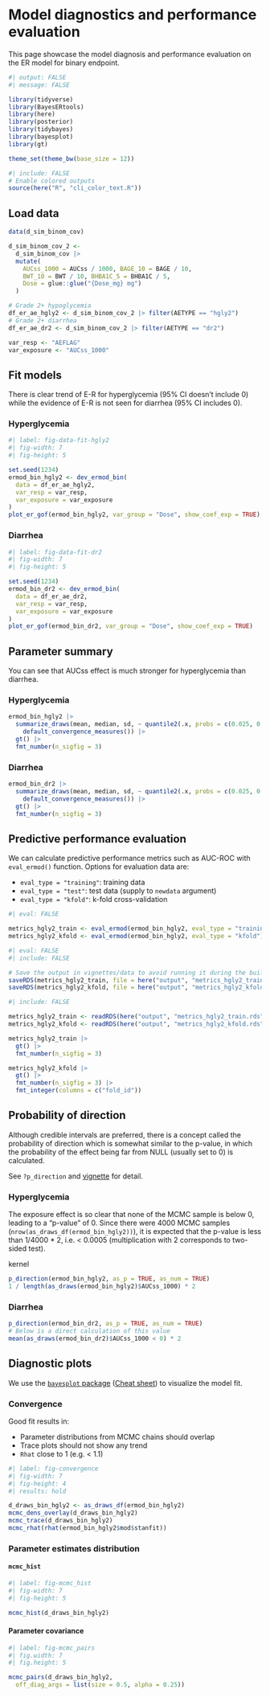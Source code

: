 # Model diagnostics and performance evaluation

This page showcase the model diagnosis and performance evaluation on the 
ER model for binary endpoint.

```r
#| output: FALSE
#| message: FALSE

library(tidyverse)
library(BayesERtools)
library(here)
library(posterior)
library(tidybayes)
library(bayesplot)
library(gt)

theme_set(theme_bw(base_size = 12))
```

```r
#| include: FALSE
# Enable colored outputs
source(here("R", "cli_color_text.R"))
```

## Load data

```r
data(d_sim_binom_cov)

d_sim_binom_cov_2 <-
  d_sim_binom_cov |>
  mutate(
    AUCss_1000 = AUCss / 1000, BAGE_10 = BAGE / 10,
    BWT_10 = BWT / 10, BHBA1C_5 = BHBA1C / 5,
    Dose = glue::glue("{Dose_mg} mg")
  )

# Grade 2+ hypoglycemia
df_er_ae_hgly2 <- d_sim_binom_cov_2 |> filter(AETYPE == "hgly2")
# Grade 2+ diarrhea
df_er_ae_dr2 <- d_sim_binom_cov_2 |> filter(AETYPE == "dr2")

var_resp <- "AEFLAG"
var_exposure <- "AUCss_1000"
```

## Fit models

There is clear trend of E-R for hyperglycemia (95% CI doesn't include 0) 
while the evidence of E-R is not seen for diarrhea (95% CI includes 0).

::: {.panel-tabset}

### Hyperglycemia

```r
#| label: fig-data-fit-hgly2
#| fig-width: 7
#| fig-height: 5

set.seed(1234)
ermod_bin_hgly2 <- dev_ermod_bin(
  data = df_er_ae_hgly2,
  var_resp = var_resp,
  var_exposure = var_exposure
)
plot_er_gof(ermod_bin_hgly2, var_group = "Dose", show_coef_exp = TRUE)
```

### Diarrhea

```r
#| label: fig-data-fit-dr2
#| fig-width: 7
#| fig-height: 5

set.seed(1234)
ermod_bin_dr2 <- dev_ermod_bin(
  data = df_er_ae_dr2,
  var_resp = var_resp,
  var_exposure = var_exposure
)
plot_er_gof(ermod_bin_dr2, var_group = "Dose", show_coef_exp = TRUE)
```

:::

## Parameter summary

You can see that AUCss effect is much stronger for hyperglycemia than diarrhea.

::: {.panel-tabset}

### Hyperglycemia

```r
ermod_bin_hgly2 |>
  summarize_draws(mean, median, sd, ~ quantile2(.x, probs = c(0.025, 0.975)),
    default_convergence_measures()) |>
  gt() |>
  fmt_number(n_sigfig = 3)
```

### Diarrhea

```r
ermod_bin_dr2 |>
  summarize_draws(mean, median, sd, ~ quantile2(.x, probs = c(0.025, 0.975)),
    default_convergence_measures()) |>
  gt() |>
  fmt_number(n_sigfig = 3)
```

:::

## Predictive performance evaluation

We can calculate predictive performance metrics such as AUC-ROC with 
`eval_ermod()` function. Options for evaluation data are:

- `eval_type = "training"`: training data
- `eval_type = "test"`: test data (supply to `newdata` argument)
- `eval_type = "kfold"`: k-fold cross-validation

```r
#| eval: FALSE

metrics_hgly2_train <- eval_ermod(ermod_bin_hgly2, eval_type = "training")
metrics_hgly2_kfold <- eval_ermod(ermod_bin_hgly2, eval_type = "kfold")
```

```r
#| eval: FALSE
#| include: FALSE

# Save the output in vignettes/data to avoid running it during the build.
saveRDS(metrics_hgly2_train, file = here("output", "metrics_hgly2_train.rds"))
saveRDS(metrics_hgly2_kfold, file = here("output", "metrics_hgly2_kfold.rds"))
```

```r
#| include: FALSE

metrics_hgly2_train <- readRDS(here("output", "metrics_hgly2_train.rds"))
metrics_hgly2_kfold <- readRDS(here("output", "metrics_hgly2_kfold.rds"))
```

```r
metrics_hgly2_train |>
  gt() |>
  fmt_number(n_sigfig = 3)

metrics_hgly2_kfold |>
  gt() |>
  fmt_number(n_sigfig = 3) |>
  fmt_integer(columns = c("fold_id"))
```

## Probability of direction

Although credible intervals are preferred, there is a concept called
the probability of direction which is somewhat similar to the p-value, in which
the probability of the effect being far from NULL (usually set to 0) is 
calculated.

See `?p_direction` and [vignette](https://easystats.github.io/bayestestR/articles/probability_of_direction.html)
for detail.

::: {.panel-tabset}

### Hyperglycemia

The exposure effect is so clear that none of the MCMC sample is below 0, 
leading to a "p-value" of 0. 
Since there were 4000 MCMC samples (`nrow(as_draws_df(ermod_bin_hgly2))`),
it is expected that the p-value is less than 1/4000 * 2, i.e. < 0.0005 
(multiplication with 2 corresponds to two-sided test).

kernel
```r
p_direction(ermod_bin_hgly2, as_p = TRUE, as_num = TRUE)
1 / length(as_draws(ermod_bin_hgly2)$AUCss_1000) * 2
```

### Diarrhea

```r
p_direction(ermod_bin_dr2, as_p = TRUE, as_num = TRUE)
# Below is a direct calculation of this value
mean(as_draws(ermod_bin_dr2)$AUCss_1000 < 0) * 2
```
:::


## Diagnostic plots

We use the [`bayesplot` package](https://mc-stan.org/bayesplot/) 
([Cheat sheet](https://rstudio.github.io/cheatsheets/bayesplot.pdf)) 
to visualize the model fit.

### Convergence

Good fit results in:

- Parameter distributions from MCMC chains should overlap
- Trace plots should not show any trend
- `Rhat` close to 1 (e.g. < 1.1)

```r
#| label: fig-convergence
#| fig-width: 7
#| fig-height: 4
#| results: hold

d_draws_bin_hgly2 <- as_draws_df(ermod_bin_hgly2)
mcmc_dens_overlay(d_draws_bin_hgly2)
mcmc_trace(d_draws_bin_hgly2)
mcmc_rhat(rhat(ermod_bin_hgly2$mod$stanfit))
```

### Parameter estimates distribution

::: {.panel-tabset}

#### `mcmc_hist`

```r
#| label: fig-mcmc_hist
#| fig-width: 7
#| fig-height: 5

mcmc_hist(d_draws_bin_hgly2)
```

#### Parameter covariance

```r
#| label: fig-mcmc_pairs
#| fig.width: 7
#| fig.height: 5

mcmc_pairs(d_draws_bin_hgly2,
  off_diag_args = list(size = 0.5, alpha = 0.25))
```

:::

